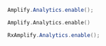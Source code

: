 <BlockSwitcher>
<Block name="Java">

```java
Amplify.Analytics.enable();
```

</Block>
<Block name="Kotlin">

```kotlin
Amplify.Analytics.enable()
```

</Block>
<Block name="RxJava">

```java
RxAmplify.Analytics.enable();
```

</Block>
</BlockSwitcher>